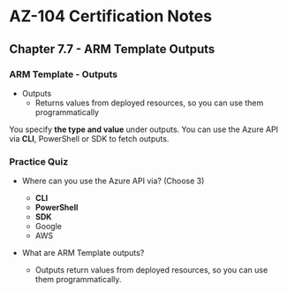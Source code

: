 # AZ-104 Certification Notes
## Chapter 7.7 - ARM Template Outputs

### ARM Template - Outputs
* Outputs
	* Returns values from deployed resources, so you can use them programmatically

You specify **the type and value** under outputs. You can use the Azure API via **CLI**, PowerShell or SDK to fetch outputs.

### Practice Quiz
* Where can you use the Azure API via? (Choose 3)
	* **CLI**
	* **PowerShell**
	* **SDK**
	* Google
	* AWS

* What are ARM Template outputs?
	* Outputs return values from deployed resources, so you can use them programmatically.